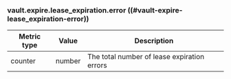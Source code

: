 ### vault.expire.lease_expiration.error ((#vault-expire-lease_expiration-error))

Metric type | Value   | Description
----------- | ------- | -----------
counter     | number  | The total number of lease expiration errors